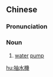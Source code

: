 {{also|抽水机}}
==Chinese==
{{zh-forms|s=抽水机|type=21}}

===Pronunciation===
{{zh-pron
|m=chōushuǐjī
|c=cau1 seoi2 gei1
|cat=n
}}

===Noun===
{{zh-noun}}

# [[water]] [[pump]]

[[hu:抽水機]]
